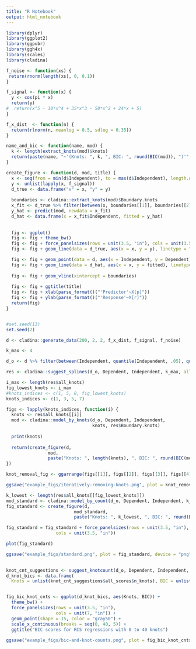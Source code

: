 ---
title: "R Notebook"
output: html_notebook
---

```{r}
library(dplyr)
library(ggplot2)
library(ggpubr)
library(ggh4x)
library(scales)
library(cladina)

f_noise <- function(xs) {
 return(rnorm(length(xs), 0, 0.1))
}

f_signal <- function(x) {
  y <- cos(pi * x)
  return(y)
#  return(x^5 - 10*x^4 + 35*x^3 - 50*x^2 + 24*x + 5)  
}

f_x_dist  <- function(n) {
  return(rlnorm(n, meanlog = 0.5, sdlog = 0.35))
}

name_and_bic <- function(name, mod) {
  k <- length(extract_knots(mod)$knots)
  return(paste(name, "~'(Knots: ", k, ", BIC: ", round(BIC(mod)), ")'", sep = ""))
}

create_figure <- function(d, mod, title) {
  x <- seq(from = min(d$Independent), to = max(d$Independent), length.out = 200)
  y <- unlist(lapply(x, f_signal))
  d_true <- data.frame("x" = x, "y" = y)
  
  boundaries <- cladina::extract_knots(mod)$Boundary.knots
  x_fit <- d_true %>% filter(between(x, boundaries[[1]], boundaries[[2]])) %>% rename(Independent = x)
  y_hat <- predict(mod, newdata = x_fit)
  d_hat <- data.frame(x = x_fit$Independent, fitted = y_hat)
  
  
  fig <- ggplot()
  fig <- fig + theme_bw()
  fig <- fig + force_panelsizes(rows = unit(3.5, "in"), cols = unit(3.5, "in"))
  fig <- fig + geom_line(data = d_true, aes(x = x, y = y), linetype = "solid", color = "gray85", size = 1.7)

  fig <- fig + geom_point(data = d, aes(x = Independent, y = Dependent), shape = 1, color = "gray50")
  fig <- fig + geom_line(data = d_hat, aes(x = x, y = fitted), linetype = "solid", color = "black", size = 1)
  
  fig <- fig + geom_vline(xintercept = boundaries)  
  
  fig <- fig + ggtitle(title)
  fig <- fig + xlab(parse_format()("'Predictor'~X[p]")) 
  fig <- fig + ylab(parse_format()("'Response'~X[r]"))
  return(fig)
}


#set.seed(13)
set.seed(2)

d <- cladina::generate_data(200, 2, 2, f_x_dist, f_signal, f_noise)

k_max <- 4

d_o <- d %>% filter(between(Independent, quantile(Independent, .05), quantile(Independent, .95)))

res <- cladina::suggest_splines(d_o, Dependent, Independent, k_max, all_knots = TRUE)

i_max <- length(res$all_knots)
fig_lowest_knots <- i_max
#knots_indices <- c(1, 5, 8, fig_lowest_knots)
knots_indices <- c(1, 3, 5, 7)

figs <- lapply(knots_indices, function(i) {
  knots <- res$all_knots[[i]]
  mod <- cladina::model_by_knots(d_o, Dependent, Independent, 
                                 knots, res$Boundary.knots)
  
  print(knots)
  
  return(create_figure(d, 
                mod, 
                paste("Knots: ", length(knots), ", BIC: ", round(BIC(mod), 0), sep = "")))
})

knot_removal_fig <- ggarrange(figs[[1]], figs[[2]], figs[[3]], figs[[4]], nrow = 2, ncol = 2)

ggsave("example_figs/iteratively-removing-knots.png", plot = knot_removal_fig, device = "png", dpi = "print", height = 8.4, width = 8.4)

k_lowest <- length(res$all_knots[[fig_lowest_knots]])
mod_standard <- cladina::model_by_count(d_o, Dependent, Independent, k_lowest)
fig_standard <- create_figure(d, 
                          mod_standard, 
                          paste("Knots: ", k_lowest, ", BIC: ", round(BIC(mod_standard), 0), sep = ""))

fig_standard = fig_standard + force_panelsizes(rows = unit(3.5, "in"),
                   cols = unit(3.5, "in"))

plot(fig_standard)

ggsave("example_figs/standard.png", plot = fig_standard, device = "png", height = 4.2, width = 4.2)
  
```

```{r}

knot_cnt_suggestions <- suggest_knotcount(d_o, Dependent, Independent, icr_fn = BIC, all_scores = TRUE)
d_knot_bics <- data.frame(
  Knots = unlist(knot_cnt_suggestions$all_scores$n_knots), BIC = unlist(knot_cnt_suggestions$all_scores$scores))


fig_bic_knot_cnts <- ggplot(d_knot_bics, aes(Knots, BIC)) + 
  theme_bw() +
  force_panelsizes(rows = unit(3.5, "in"),
                   cols = unit(7, "in")) +
  geom_point(shape = 15, color = "gray50") +
  scale_x_continuous(breaks = seq(0, 40, 5)) +
  ggtitle("BIC scores for RCS regressions with 0 to 40 knots")
  
ggsave("example_figs/bic-and-knot-counts.png", plot = fig_bic_knot_cnts, device = "png", height = 4.2, width = 8)
```
